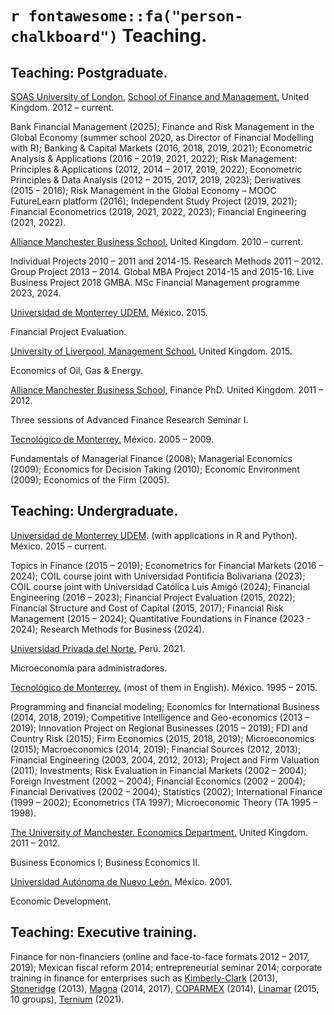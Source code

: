 # `r fontawesome::fa("person-chalkboard")` Teaching.

## Teaching: Postgraduate.

[SOAS University of London.](https://www.soas.ac.uk/) [School of Finance and Management.](https://www.soas.ac.uk/about-soas/colleges-schools-and-departments/school-finance-and-management)  United Kingdom. 2012 – current.

Bank Financial Management (2025); Finance and Risk Management in the Global Economy (summer school 2020, as Director of Financial Modelling with R); Banking & Capital Markets (2016, 2018, 2019, 2021); Econometric Analysis & Applications (2016 – 2019, 2021, 2022); Risk Management: Principles & Applications (2012, 2014 – 2017, 2019, 2022); Econometric Principles & Data Analysis (2012 – 2015, 2017, 2019, 2023); Derivatives (2015 – 2016); Risk Management in the Global Economy – MOOC FutureLearn platform (2016); Independent Study Project (2019, 2021); Financial Econometrics (2019, 2021, 2022, 2023); Financial Engineering (2021, 2022).

[Alliance Manchester Business School.](https://www.alliancembs.manchester.ac.uk/) United Kingdom. 2010 – current.

Individual Projects 2010 – 2011 and 2014-15. Research Methods 2011 – 2012. Group Project 2013 – 2014. Global MBA Project 2014-15 and 2015-16. Live Business Project 2018 GMBA. MSc Financial Management programme 2023, 2024. 

[Universidad de Monterrey UDEM.](https://www.udem.edu.mx/en) México. 2015.

Financial Project Evaluation.

[University of Liverpool, Management School.](https://www.liverpool.ac.uk/management/) United Kingdom. 2015.

Economics of Oil, Gas & Energy.

[Alliance Manchester Business School,](https://www.alliancembs.manchester.ac.uk/) Finance PhD. United Kingdom. 2011 – 2012.

Three sessions of Advanced Finance Research Seminar I.

[Tecnológico de Monterrey.](https://tec.mx/es) México. 2005 – 2009.

Fundamentals of Managerial Finance (2008); Managerial Economics (2009); Economics for Decision Taking (2010); Economic Environment (2009); Economics of the Firm (2005).


## Teaching: Undergraduate.

[Universidad de Monterrey UDEM](https://www.udem.edu.mx/en). (with applications in R and Python). México. 2015 – current.

Topics in Finance (2015 – 2019); Econometrics for Financial Markets (2016 – 2024); COIL course joint with Universidad Pontificia Bolivariana (2023); COIL course joint with Universidad Católica Luis Amigó (2024); Financial Engineering (2016 – 2023); Financial Project Evaluation (2015, 2022); Financial Structure and Cost of Capital (2015, 2017); Financial Risk Management (2015 – 2024); Quantitative Foundations in Finance (2023 - 2024); Research Methods for Business (2024).

[Universidad Privada del Norte.](https://www.upn.edu.pe/) Perú. 2021.

Microeconomía para administradores.

[Tecnológico de Monterrey.](https://tec.mx/es) (most of them in English). México. 1995 – 2015.

Programming and financial modeling; Economics for International Business (2014, 2018, 2019); Competitive Intelligence and Geo-economics (2013 – 2019); Innovation Project on Regional Businesses (2015 – 2019); FDI and Country Risk (2015); Firm Economics (2015, 2018, 2019); Microeconomics (2015); Macroeconomics (2014, 2019); Financial Sources (2012, 2013); Financial Engineering (2003, 2004, 2012, 2013); Project and Firm Valuation (2011); Investments; Risk Evaluation in Financial Markets (2002 – 2004); Foreign Investment (2002 – 2004); Financial Economics (2002 – 2004); Financial Derivatives (2002 – 2004); Statistics (2002); International Finance (1999 – 2002); Econometrics (TA 1997); Microeconomic Theory (TA 1995 – 1998).

[The University of Manchester. Economics Department.](https://www.socialsciences.manchester.ac.uk/economics/) United Kingdom. 2011 – 2012.

Business Economics I; Business Economics II.

[Universidad Autónoma de Nuevo León.](https://www.uanl.mx/) México. 2001.

Economic Development.


## Teaching: Executive training.

Finance for non-financiers (online and face-to-face formats 2012 – 2017, 2019); Mexican fiscal reform 2014; entrepreneurial seminar 2014; corporate training in finance for enterprises such as [Kimberly-Clark](https://www.kimberly-clark.com.mx/) (2013), [Stoneridge](https://www.stoneridge.com/) (2013), [Magna](https://www.magna.com/es) (2014, 2017), [COPARMEX](https://coparmex.org.mx/) (2014), [Linamar](https://www.linamar.com/es/) (2015, 10 groups), [Ternium](https://mx.ternium.com/es) (2021). 
